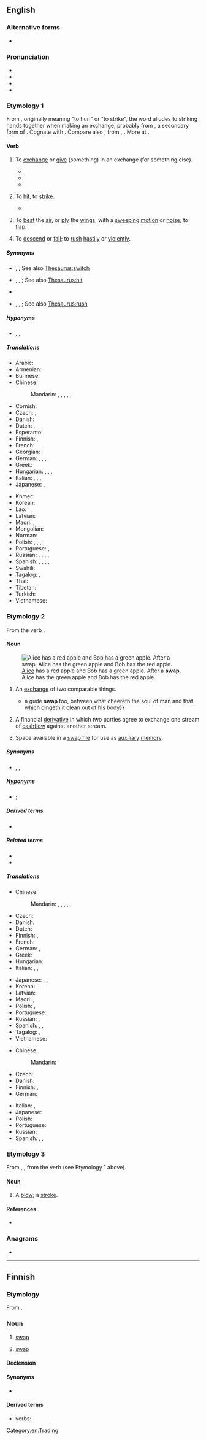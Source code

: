 ==English==

===Alternative forms===
* {{l|en|swop}}

===Pronunciation===
* {{IPA|en|/swɒp/}}
* {{audio|en|en-us-swap.ogg|Audio (US)}}
* {{audio|en|LL-Q1860 (eng)-Mélange a trois-swap.wav |Audio (UK)}}
* {{rhymes|en|ɒp}}

===Etymology 1===
From {{inh|en|enm|swappen|t=to swap}}, originally meaning "to hurl" or "to strike", the word alludes to striking hands together when making an exchange; probably from {{inh|en|ang|*swappian}}, a secondary form of {{inh|en|ang|swāpan||to swoop}}. Cognate with {{cog|de|schwappen||to swap}}. Compare also {{noncog|enm|swippen|t=to strike, hit}}, from {{noncog|ang|swipian|t=to scourge, strike, beat, lash}}, {{noncog|non|svipa|t=to swoop, flash, whip, look after, look around}}. More at {{m|en|swipe}}.

====Verb====
{{en-verb}}

# {{lb|en|transitive}} To [[exchange#Verb|exchange]] or [[give]] (something) in an exchange (for something else).
#: {{synonyms|en|exchange|switch|trade}}
#* {{quote-book|en|title=Religion in the workplace|page=98|author=Michael Wolf|coauthors=Bruce Friedman, Daniel Sutherland|year=1998|passage=In an effort to provide more permanent accommodations, employers may offer employees the opportunity either to '''swap''' jobs with a colleague or to transfer to a new position.}}
#* {{quote-book|en|title=A Season of Fire and Ice|author=Lloyd Zimpel|year=2007|passage=Chief watched these goings-on without pleasure, and waved them off in disgust when the smarmiest of the two suggested he might wish to '''swap''' that elk's tooth for this jug of fine rye whiskey.}}
#* {{quote-book|en|title=The Oil Kings: How the U.S., Iran, and Saudi Arabia Changed the Balance of Power in the Middle East|page=253|author=Andrew Scott Cooper|year=2011|passage=The Shah wanted to '''swap''' oil for more arms.}}
# {{lb|en|transitive|obsolete}} To [[hit#Verb|hit]], to [[strike#Verb|strike]].
#* {{quote-book|en|year=1954|author=Edward Eager|title=Half Magic|passage=And he whipped ''his'' sword out of ''its'' scabbard, and '''swapped''' off the pudding from the black knight's nose. Unfortunately (for him) he '''swapped''' off a good bit of the nose, too.}}
# {{lb|en|transitive|obsolete}} To [[beat#Verb|beat]] the [[air#Noun|air]], or [[ply#Verb|ply]] the [[wing#Noun|wings]], with a [[sweeping#Adjective|sweeping]] [[motion]] or [[noise]]; to [[flap#Verb|flap]].
# {{lb|en|intransitive|obsolete}} To [[descend]] or [[fall#Verb|fall]]; to [[rush#Verb|rush]] [[hastily]] or [[violently]].
<!--this sense also found in Charles Richardson's "New Dictionary of the English Language" (1836-7)-->

=====Synonyms=====
* {{sense|exchange or give (something) in exchange for}} {{l|en|interchange}}, {{l|en|switch}}; See also [[Thesaurus:switch]]
* {{sense|hit, strike}} {{l|en|bang}}, {{l|en|knock}}, {{l|en|tap}}; See also [[Thesaurus:hit]]
* {{sense|beat the air}} {{l|en|flap}}
* {{sense|rush hastily}} {{l|en|fly}}, {{l|en|speed}}, {{l|en|zoom}}; See also [[Thesaurus:rush]]

=====Hyponyms=====
* {{sense|exchange or give (something) in exchange for}} {{l|en|hot-swap}}, {{l|en|swap in}}, {{l|en|swap out}}

=====Translations=====
{{trans-top|exchange or give (something) in exchange for}}
* Arabic: {{t-needed|ar}}
* Armenian: {{t-needed|hy}}
* Burmese: {{t-needed|my}}
* Chinese:
*: Mandarin: {{t+|cmn|交換|sc=Hani}}, {{t+|cmn|交换|tr=jiāohuàn|sc=Hani}}, {{t+|cmn|對調}}, {{t+|cmn|对调|tr=duìdiào}}, {{t+|cmn|調換}}, {{t+|cmn|调换|tr=diàohuàn}}
* Cornish: {{t|kw|keschanjya}}
* Czech: {{t+|cs|vyměnit}}, {{t|cs|prohodit}}
* Danish: {{t-needed|da}}
* Dutch: {{t+|nl|ruilen}}, {{t+|nl|wisselen}}
* Esperanto: {{t-needed|eo}}
* Finnish: {{t+|fi|vaihtaa}}, {{t|fi|[[tehdä]] [[vaihtokauppa]]}}
* French: {{t+|fr|permuter}}
* Georgian: {{t|ka|გაცვლა}}
* German: {{t+|de|tauschen}}, {{t+|de|austauschen}}, {{t+|de|vertauschen}}, {{t+|de|wechseln}}
* Greek: {{t+|el|ανταλλάσσω|sc=Grek}}
* Hungarian: {{t+|hu|cserél}}, {{t+|hu|elcserél}}, {{t+|hu|kicserél}}, {{t+|hu|megcserél}}
* Italian: {{t+|it|scambiare}}, {{t+|it|barattare}}, {{t+|it|permutare}}, {{t+|it|commutare}}
* Japanese: {{t|ja|取り替える|tr=とりかえる, torikaeru|sc=Jpan}}, {{t+|ja|交換|tr=こうかんする, kōkan suru|alt=交換する|sc=Jpan}}
{{trans-mid}}
* Khmer: {{t-needed|km}}
* Korean: {{t+|ko|교환하다}}
* Lao: {{t-needed|lo}}
* Latvian: {{t|lv|mainīt}}
* Maori: {{t|mi|whakawhiti}}, {{t|mi|whakawhitiwhiti}}
* Mongolian: {{t-needed|mn}}
* Norman: {{t|nrf|trotchi}}
* Polish: {{t+|pl|zamieniać}}, {{t+|pl|zamienić}}, {{t+|pl|zamieniać się}}, {{t+|pl|zamienić się}}
* Portuguese: {{t+|pt|trocar}}, {{t|pt|intercambiar}}
* Russian: {{t+|ru|меня́ться|impf}}, {{t+|ru|поменя́ться|pf}}, {{t+|ru|обме́ниваться|impf}}, {{t+|ru|обменя́ться|pf}}, {{t+|ru|махну́ться|pf}} {{qualifier|slang}}
* Spanish: {{t+|es|intercambiar}}, {{t+|es|canjear}}, {{t+|es|trocar}}, {{t+|es|cambalachear}}, {{t+|es|permutar}}
* Swahili: {{t-needed|sw}}
* Tagalog: {{t|tl|magpalitan}}, {{t|tl|magbaligyaan}}
* Thai: {{t-needed|th}}
* Tibetan: {{t-needed|bo}}
* Turkish: {{t-needed|tr}}
* Vietnamese: {{t+|vi|giao hoán}}
{{trans-bottom}}

===Etymology 2===
{{defdate|1620}} From the verb {{m|en|swap}}.

====Noun====
{{en-noun}}
[[File:Swapping apples.svg|thumb| [[w:en:Alice and Bob|Alice]] has a red apple and Bob has a green apple. After a '''swap''', Alice has the green apple and Bob has the red apple.]]

# An [[exchange]] of two comparable things.
#* {{quote-book|en|1819|{{w|Sir Walter Scott}}|{{w|Tales of My Landlord}}|section=The Bride of Lammermoor|passage=I e’en changed it, as occasion served, with the skippers o’ Dutch luggers and French vessels, for gin and brandy{{...}} a gude '''swap''' too, between what cheereth the soul of man and that which dingeth it clean out of his body}}
# {{lb|en|finance}} A financial [[derivative]] in which two parties agree to exchange one stream of [[cashflow]] against another stream.
# {{lb|en|computing|informal|uncountable}} Space available in a [[swap file]] for use as [[auxiliary]] [[memory]].
#: {{ux|en|How much '''swap''' do you need?}}

=====Synonyms=====
* {{sense|an exchange of things}} {{l|en|barter}}, {{l|en|quid pro quo}}, {{l|en|trade}}

=====Hyponyms=====
* {{sense|financial derivative}} {{l|en|credit default swap}}; {{l|en|total return swap}}

=====Derived terms=====
* {{l|en|swapsies}}

=====Related terms=====
* {{l|en|swap line}}
* {{l|en|swap meet}}

=====Translations=====
{{trans-top|exchange}}
* Chinese:
*: Mandarin: {{t+|cmn|交換|sc=Hani}}, {{t+|cmn|交换|tr=jiāohuàn|sc=Hani}}, {{t+|cmn|對調}}, {{t+|cmn|对调|tr=duìdiào}}, {{t+|cmn|調換}}, {{t+|cmn|调换|tr=diàohuàn}}
* Czech: {{t+|cs|výměna|f}}
* Danish: {{t-needed|da}}
* Dutch: {{t+|nl|ruil|m}}
* Finnish: {{t+|fi|vaihtokauppa}}, {{t+|fi|vaihto}}
* French: {{t+|fr|échange|m}}
* German: {{t+|de|Tausch|m}}, {{t|de|Tauschgeschäft|n}}
* Greek: {{t+|el|ανταλλαγή|f|sc=Grek}}
* Hungarian: {{t+|hu|csere}}
* Italian: {{t+|it|scambio|m}}, {{t+|it|baratto|m}}, {{t+|it|permuta|f}}
{{trans-mid}}
* Japanese: {{t|ja|取り替え|tr=とりかえ, torikae|sc=Jpan}}, {{t+|ja|スワップ|tr=suwappu|sc=Jpan}}, {{t+|ja|交換|tr=こうかん, kōkan|sc=Jpan}}
* Korean: {{t+|ko|교환}}
* Latvian: {{t|lv|maiņa|f}}
* Maori: {{t|mi|kurutete}}, {{t|mi|whiti}}
* Polish: {{t+|pl|zamiana|f}}, {{t+|pl|swap|m}}
* Portuguese: {{t+|pt|troca|f}}
* Russian: {{t+|ru|обме́н|m}}, {{t+|ru|ме́на|f}}
* Spanish: {{t+|es|cambalache|m}}, {{t+|es|trueque|m}}, {{t+|es|canje|m}}
* Tagalog: {{t|tl|palitan}}, {{t|tl|baligyaan}}
* Vietnamese: {{t+|vi|giao hoán|alt=sự giao hoán}}
{{trans-bottom}}

{{trans-top|finance: derivative}}
* Chinese:
*: Mandarin: {{t+|cmn|掉期|tr=diàoqī}}
* Czech: {{t|cs|swap|m}}
* Danish: {{t-needed|da}}
* Finnish: {{t|fi|vaihtosopimus}}, {{t+|fi|swap}}
* German: {{t|de|Swap|m}}
{{trans-mid}}
* Italian: {{t+|it|permuta|f}}, {{t+|it|scambio|m}}
* Japanese: {{t+|ja|スワップ|tr=suwappu|sc=Jpan}}
* Polish: {{t+|pl|swap|m}}
* Portuguese: {{t-needed|pt}}
* Russian: {{t+|ru|своп|m}}
* Spanish: {{t+|es|permuta|f}}, {{t+|es|swap|m}}, {{t|es|permuta financiera|f}}
{{trans-bottom}}

===Etymology 3===
From {{inh|en|enm|swap}}, {{m|enm|swappe|t=a blow, strike, lash from a whip}}, from the verb (see Etymology 1 above).

====Noun====
{{en-noun|~}}

# {{lb|en|obsolete|UK|dialect}} A [[blow]]; a [[stroke]].

====References====
* {{pedia}}

===Anagrams===
* {{anagrams|en|a=apsw|APWs|AWPs|WAPs|WASP|WSPA|paws|spaw|waps|wasp}}

[[Category:en:Trading]]

----

==Finnish==

===Etymology===
From {{bor|fi|en|swap}}.

===Noun===
{{fi-noun|sort=svap}}

# {{lb|fi|finance|slang}} [[#English|swap]] {{gloss|financial derivative}}
# {{lb|fi|computing|slang}} [[#English|swap]] {{gloss|auxiliary memory}}

====Declension====
{{fi-decl-risti|swap|||a|i=0}}

====Synonyms====
* {{sense|in finance}} {{l|fi|vaihtosopimus}}

====Derived terms====
* verbs: {{l|fi|swapata}}